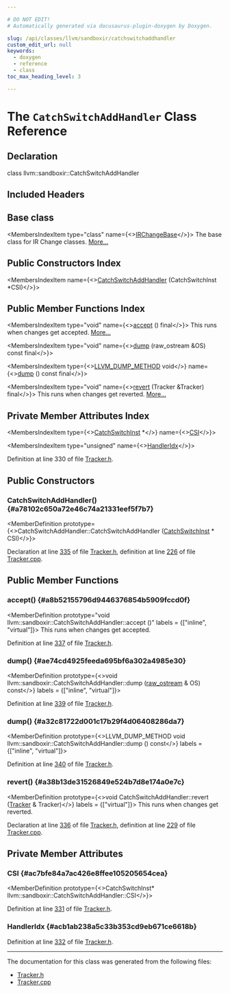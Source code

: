 ```yaml
---

# DO NOT EDIT!
# Automatically generated via docusaurus-plugin-doxygen by Doxygen.

slug: /api/classes/llvm/sandboxir/catchswitchaddhandler
custom_edit_url: null
keywords:
  - doxygen
  - reference
  - class
toc_max_heading_level: 3

---
```





# The `CatchSwitchAddHandler` Class Reference

<DoxygenPage pluginConfig={pluginConfig}>



## Declaration

<CodeBlock>class llvm::sandboxir::CatchSwitchAddHandler</CodeBlock>

## Included Headers

<IncludesList>
<IncludesListItem
  filePath="llvm/SandboxIR/Tracker.h"
  permalink="/docs/api/files/include/include/llvm/include/llvm/sandboxir/tracker-h"
  isLocal="true" />
</IncludesList>

## Base class

<MembersIndex>

<MembersIndexItem
  type="class"
  name={<><a href="/docs/api/classes/llvm/sandboxir/irchangebase">IRChangeBase</a></>}>
The base class for IR Change classes. <a href="/docs/api/classes/llvm/sandboxir/irchangebase/#details">More...</a>
</MembersIndexItem>

</MembersIndex>

## Public Constructors Index

<MembersIndex>

<MembersIndexItem
  name={<><a href="#a78102c650a72e46c74a21331eef5f7b7">CatchSwitchAddHandler</a> (CatchSwitchInst &#42;CSI)</>}>
</MembersIndexItem>

</MembersIndex>

## Public Member Functions Index

<MembersIndex>

<MembersIndexItem
  type="void"
  name={<><a href="#a8b52155796d9446376854b5909fccd0f">accept</a> () final</>}>
This runs when changes get accepted. <a href="#a8b52155796d9446376854b5909fccd0f">More...</a>
</MembersIndexItem>

<MembersIndexItem
  type="void"
  name={<><a href="#ae74cd4925feeda695bf6a302a4985e30">dump</a> (raw&#95;ostream &amp;OS) const final</>}>
</MembersIndexItem>

<MembersIndexItem
  type={<><a href="/docs/api/files/include/include/llvm/include/llvm/support/compiler-h/#aa863693eef567397d9c292da5bf22d34">LLVM&#95;DUMP&#95;METHOD</a> void</>}
  name={<><a href="#a32c81722d001c17b29f4d06408286da7">dump</a> () const final</>}>
</MembersIndexItem>

<MembersIndexItem
  type="void"
  name={<><a href="#a38b13de31526849e524b7d8e174a0e7c">revert</a> (Tracker &amp;Tracker) final</>}>
This runs when changes get reverted. <a href="#a38b13de31526849e524b7d8e174a0e7c">More...</a>
</MembersIndexItem>

</MembersIndex>

## Private Member Attributes Index

<MembersIndex>

<MembersIndexItem
  type={<><a href="/docs/api/classes/llvm/sandboxir/catchswitchinst">CatchSwitchInst</a> &#42;</>}
  name={<><a href="#ac7bfe84a7ac426e8ffee105205654cea">CSI</a></>}>
</MembersIndexItem>

<MembersIndexItem
  type="unsigned"
  name={<><a href="#acb1ab238a5c33b353cd9eb671ce6618b">HandlerIdx</a></>}>
</MembersIndexItem>

</MembersIndex>


Definition at line 330 of file <a href="/docs/api/files/include/include/llvm/include/llvm/sandboxir/tracker-h">Tracker.h</a>.

<SectionDefinition>

## Public Constructors

### CatchSwitchAddHandler() {#a78102c650a72e46c74a21331eef5f7b7}

<MemberDefinition
  prototype={<>CatchSwitchAddHandler::CatchSwitchAddHandler (<a href="/docs/api/classes/llvm/sandboxir/catchswitchinst">CatchSwitchInst</a> &#42; CSI)</>}>

Declaration at line <a href="/docs/api/files/include/include/llvm/include/llvm/sandboxir/tracker-h/#l00335">335</a> of file <a href="/docs/api/files/include/include/llvm/include/llvm/sandboxir/tracker-h">Tracker.h</a>, definition at line <a href="/docs/api/files/lib/lib/sandboxir/tracker-cpp/#l00226">226</a> of file <a href="/docs/api/files/lib/lib/sandboxir/tracker-cpp">Tracker.cpp</a>.
</MemberDefinition>

</SectionDefinition>

<SectionDefinition>

## Public Member Functions

### accept() {#a8b52155796d9446376854b5909fccd0f}

<MemberDefinition
  prototype="void llvm::sandboxir::CatchSwitchAddHandler::accept ()"
  labels = {["inline", "virtual"]}>
This runs when changes get accepted.

Definition at line <a href="/docs/api/files/include/include/llvm/include/llvm/sandboxir/tracker-h/#l00337">337</a> of file <a href="/docs/api/files/include/include/llvm/include/llvm/sandboxir/tracker-h">Tracker.h</a>.
</MemberDefinition>

### dump() {#ae74cd4925feeda695bf6a302a4985e30}

<MemberDefinition
  prototype={<>void llvm::sandboxir::CatchSwitchAddHandler::dump (<a href="/docs/api/classes/llvm/raw-ostream">raw&#95;ostream</a> &amp; OS) const</>}
  labels = {["inline", "virtual"]}>

Definition at line <a href="/docs/api/files/include/include/llvm/include/llvm/sandboxir/tracker-h/#l00339">339</a> of file <a href="/docs/api/files/include/include/llvm/include/llvm/sandboxir/tracker-h">Tracker.h</a>.
</MemberDefinition>

### dump() {#a32c81722d001c17b29f4d06408286da7}

<MemberDefinition
  prototype={<>LLVM&#95;DUMP&#95;METHOD void llvm::sandboxir::CatchSwitchAddHandler::dump () const</>}
  labels = {["inline", "virtual"]}>

Definition at line <a href="/docs/api/files/include/include/llvm/include/llvm/sandboxir/tracker-h/#l00340">340</a> of file <a href="/docs/api/files/include/include/llvm/include/llvm/sandboxir/tracker-h">Tracker.h</a>.
</MemberDefinition>

### revert() {#a38b13de31526849e524b7d8e174a0e7c}

<MemberDefinition
  prototype={<>void CatchSwitchAddHandler::revert (<a href="/docs/api/classes/llvm/sandboxir/tracker">Tracker</a> &amp; Tracker)</>}
  labels = {["virtual"]}>
This runs when changes get reverted.

Declaration at line <a href="/docs/api/files/include/include/llvm/include/llvm/sandboxir/tracker-h/#l00336">336</a> of file <a href="/docs/api/files/include/include/llvm/include/llvm/sandboxir/tracker-h">Tracker.h</a>, definition at line <a href="/docs/api/files/lib/lib/sandboxir/tracker-cpp/#l00229">229</a> of file <a href="/docs/api/files/lib/lib/sandboxir/tracker-cpp">Tracker.cpp</a>.
</MemberDefinition>

</SectionDefinition>

<SectionDefinition>

## Private Member Attributes

### CSI {#ac7bfe84a7ac426e8ffee105205654cea}

<MemberDefinition
  prototype={<>CatchSwitchInst&#42; llvm::sandboxir::CatchSwitchAddHandler::CSI</>}>

Definition at line <a href="/docs/api/files/include/include/llvm/include/llvm/sandboxir/tracker-h/#l00331">331</a> of file <a href="/docs/api/files/include/include/llvm/include/llvm/sandboxir/tracker-h">Tracker.h</a>.
</MemberDefinition>

### HandlerIdx {#acb1ab238a5c33b353cd9eb671ce6618b}

<MemberDefinition
  prototype="unsigned llvm::sandboxir::CatchSwitchAddHandler::HandlerIdx">

Definition at line <a href="/docs/api/files/include/include/llvm/include/llvm/sandboxir/tracker-h/#l00332">332</a> of file <a href="/docs/api/files/include/include/llvm/include/llvm/sandboxir/tracker-h">Tracker.h</a>.
</MemberDefinition>

</SectionDefinition>

<hr/>

The documentation for this class was generated from the following files:

<ul>
<li><a href="/docs/api/files/include/include/llvm/include/llvm/sandboxir/tracker-h">Tracker.h</a></li>
<li><a href="/docs/api/files/lib/lib/sandboxir/tracker-cpp">Tracker.cpp</a></li>
</ul>

</DoxygenPage>
